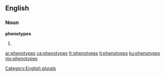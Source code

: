 ==English==

===Noun===
'''phenotypes'''

# {{plural of|phenotype}}

[[Category:English plurals]]

[[ar:phenotypes]]
[[ca:phenotypes]]
[[fr:phenotypes]]
[[it:phenotypes]]
[[ku:phenotypes]]
[[my:phenotypes]]